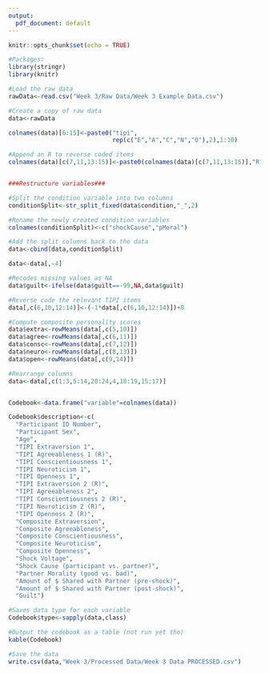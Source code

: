 ```yaml
---
output:
  pdf_document: default
---
```


```r
knitr::opts_chunk$set(echo = TRUE)

#Packages:
library(stringr)
library(knitr)
```

```r

#Load the raw data
rawData<-read.csv("Week 3/Raw Data/Week 3 Example Data.csv")

#Create a copy of raw data
data<-rawData
```

```r

colnames(data)[6:15]<-paste0("tipi",
                             rep(c("E","A","C","N","O"),2),1:10)

#Append an R to reverse coded items
colnames(data)[c(7,11,13:15)]<-paste0(colnames(data)[c(7,11,13:15)],"R")


###Restructure variables###

#Split the condition variable into two columns
conditionSplit<-str_split_fixed(data$condition,"_",2)

#Rename the newly created condition variables
colnames(conditionSplit)<-c("shockCause","pMoral")

#Add the split columns back to the data
data<-cbind(data,conditionSplit)

data<-data[,-4]

#Recodes missing values as NA
data$guilt<-ifelse(data$guilt==-99,NA,data$guilt)
```

```r
#Reverse code the relevant TIPI items
data[,c(6,10,12:14)]<-(-1*data[,c(6,10,12:14)])+8

#Compute composite personality scores
data$extra<-rowMeans(data[,c(5,10)])
data$agree<-rowMeans(data[,c(6,11)])
data$consc<-rowMeans(data[,c(7,12)])
data$neuro<-rowMeans(data[,c(8,13)])
data$open<-rowMeans(data[,c(9,14)])
```

```r
#Rearrange columns
data<-data[,c(1:3,5:14,20:24,4,18:19,15:17)]


Codebook<-data.frame("variable"=colnames(data))

Codebook$description<-c(
  "Participant ID Number",
  "Participant Sex",
  "Age",
  "TIPI Extraversion 1",
  "TIPI Agreeableness 1 (R)",
  "TIPI Conscientiousness 1",
  "TIPI Neuroticism 1",
  "TIPI Openness 1",
  "TIPI Extraversion 2 (R)",
  "TIPI Agreeableness 2",
  "TIPI Conscientiousness 2 (R)",
  "TIPI Neuroticism 2 (R)",
  "TIPI Openness 2 (R)",
  "Composite Extraversion",
  "Composite Agreeableness",
  "Composite Conscientiousness",
  "Composite Neuroticism",
  "Composite Openness",
  "Shock Voltage",
  "Shock Cause (participant vs. partner)",
  "Partner Morality (good vs. bad)",
  "Amount of $ Shared with Partner (pre-shock)",
  "Amount of $ Shared with Partner (post-shock)",
  "Guilt")

#Saves data type for each variable
Codebook$type<-sapply(data,class)

#Output the codebook as a table (not run yet tho)
kable(Codebook)
```

```r
#Save the data
write.csv(data,"Week 3/Processed Data/Week 3 Data PROCESSED.csv")


```
